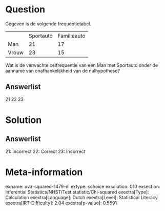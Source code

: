 Question
========

Gegeven is de volgende frequentietabel.

  ------- ----------- -------------
          Sportauto   Familieauto
  Man     21          17
  Vrouw   23          15
  ------- ----------- -------------

Wat is de verwachte celfrequentie van een Man met Sportauto onder de
aanname van onafhankelijkheid van de nulhypothese?

Answerlist
----------

21
22
23

Solution
========

Answerlist
----------

21: Incorrect
22: Correct
23: Incorrect

Meta-information
================
exname: uva-squared-1479-nl
extype: schoice
exsolution: 010
exsection: Inferential Statistics/NHST/Test statistic/Chi-squared
exextra[Type]: Calculation
exextra[Language]: Dutch
exextra[Level]: Statistical Literacy
exextra[IRT-Difficulty]: 2.04
exextra[p-value]: 0.5591
